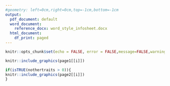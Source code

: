 ```yaml
---
#geometry: left=0cm,right=0cm,top=-1cm,bottom=-1cm
output:
  pdf_document: default
  word_document:
    reference_docx: word_style_infosheet.docx
  html_document:
    df_print: paged
---
```

```r
knitr::opts_chunk$set(echo = FALSE, error = FALSE,message=FALSE,warning = FALSE)
```

```r
knitr::include_graphics(page1[[i]])
```

```r
if(isTRUE(nothertraits > 0)){
knitr::include_graphics(page2[[i]])
}
```



